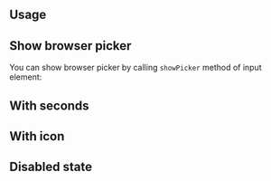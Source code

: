 

## Usage

<InputFeatures component="TimeInput" element="input" />

<Demo data={TimeInputDemos.configurator} />

## Show browser picker

You can show browser picker by calling `showPicker` method of input element:

<Demo data={TimeInputDemos.picker} />

## With seconds

<Demo data={TimeInputDemos.withSeconds} />

## With icon

<Demo data={TimeInputDemos.icon} />

## Disabled state

<Demo data={TimeInputDemos.disabled} />

<GetElementRef component="TimeInput" refType="input" />

<InputAccessibility component="TimeInput" />
